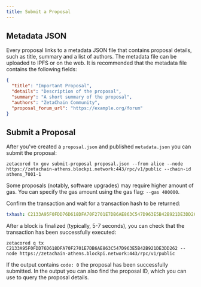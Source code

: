```yaml
---
title: Submit a Proposal
---
```


## Metadata JSON

Every proposal links to a metadata JSON file that contains proposal details,
such as title, summary and a list of authors. The metadata file can be uploaded
to IPFS or on the web. It is recommended that the metadata file contains the
following fields:

```json filename="metadata.json"
{
  "title": "Important Proposal",
  "details": "Description of the proposal",
  "summary": "A short summary of the proposal",
  "authors": "ZetaChain Community",
  "proposal_forum_url": "https://example.org/forum"
}
```

## Submit a Proposal

After you've created a `proposal.json` and published `metadata.json` you can
submit the proposal:

```
zetacored tx gov submit-proposal proposal.json --from alice --node https://zetachain-athens.blockpi.network:443/rpc/v1/public --chain-id athens_7001-1
```

Some proposals (notably, software upgrades) may require higher amount of gas.
You can specify the gas amount using the gas flag: `--gas 400000`.

Confirm the transaction and wait for a transaction hash to be returned:

```yaml
txhash: C2133A95F0FDD76D618DFA70F2701E7DB6AE863C547D963E5B42B921DE3DD262
```

After a block is finalized (typically, 5-7 seconds), you can check that the
transaction has been successfully executed:

```
zetacored q tx C2133A95F0FDD76D618DFA70F2701E7DB6AE863C547D963E5B42B921DE3DD262 --node https://zetachain-athens.blockpi.network:443/rpc/v1/public
```

If the output contains `code: 0` the proposal has been successfully submitted.
In the output you can also find the proposal ID, which you can use to query the
proposal details.
